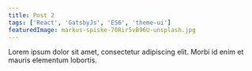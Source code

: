 ```yaml
---
title: Post 2
tags: ['React', 'GatsbyJs', 'ES6', 'theme-ui']
featuredImage: markus-spiske-70Rir5vB96U-unsplash.jpg
---
```


Lorem ipsum dolor sit amet, consectetur adipiscing elit. Morbi id enim et mauris elementum lobortis.

